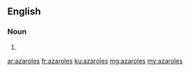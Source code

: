==English==

===Noun===
{{head|en|noun plural form}}

# {{plural of|azarole|lang=en}}

[[ar:azaroles]]
[[fr:azaroles]]
[[ku:azaroles]]
[[mg:azaroles]]
[[my:azaroles]]